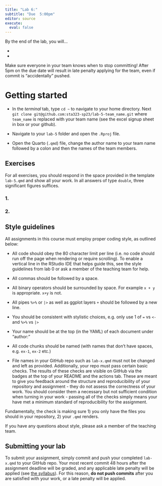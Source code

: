 ```yaml
---
title: "Lab 6:"
subtitle: "Due  5:00pm"  
editor: source
execute:
  eval: false
---
```



By the end of the lab, you will...

- 
- 

::: callout-warning
Make sure everyone in your team knows when to stop committing! After 5pm on the due date will result in late penalty applying for the team, even if commit is "accidentally" pushed.
:::

# Getting started

-   In the *terminal* tab, type `cd ~` to navigate to your home directory. Next `git clone git@github.com:sta323-sp23/lab-5-team_name.git` where `team_name` is replaced with your team name (see the excel signup sheet in box or your github).

-   Navigate to your `lab-5` folder and open the `.Rproj` file.

-   Open the Quarto (`.qmd`) file, change the author name to your team name followed by a colon and then the names of the team members.

## Exercises

For all exercises, you should respond in the space provided in the template `lab-5.qmd` and show all your work. In all answers of type `double`, three significant figures suffices.

### 1. 

### 2. 

## Style guidelines

All assignments in this course must employ proper coding style, as outlined below:

-   All code should obey the 80 character limit per line (i.e. no code should run off the page when rendering or require scrolling). To enable a vertical line in the RStudio IDE that helps guide this, see the style guidelines from lab 0 or ask a member of the teaching team for help.

-   All commas should be followed by a space.

-   All binary operators should be surrounded by space. For example `x + y` is appropriate. `x+y` is not.

-   All pipes `%>%` or `|>` as well as ggplot layers `+` should be followed by a new line.

-   You should be consistent with stylistic choices, e.g. only use 1 of `=` vs `<-` and `%>%` vs `|>`

-   Your name should be at the top (in the YAML) of each document under "author:"

-   All code chunks should be named (with names that don't have spaces, e.g. `ex-1`, `ex-2` etc.)

-   File names in your GitHub repo such as `lab-x.qmd` must not be changed and left as provided. Additionally, your repo must pass certain basic checks. The results of these checks are visible on GitHub via the badges at the top of your README and the actions tab. These are meant to give you feedback around the structure and reproducibility of your repository and assignment - they do not assess the correctness of your work. You should consider them a necessary but not sufficient condition when turning in your work - passing all of the checks simply means your have met a minimum standard of reproducibility for the assignment.

Fundamentally, the check is making sure 1) you only have the files you should in your repository, 2) your `.qmd` renders.

If you have any questions about style, please ask a member of the teaching team.

## Submitting your lab

To submit your assignment, simply commit and push your completed `lab-x.qmd` to your GitHub repo. Your most recent commit 48 hours after the assignment deadline will be graded, and any applicable late penalty will be applied (see [the syllabus](/syllabus.html)). For this reason, **do not push commits** after you are satisfied with your work, or a late penalty will be applied.
